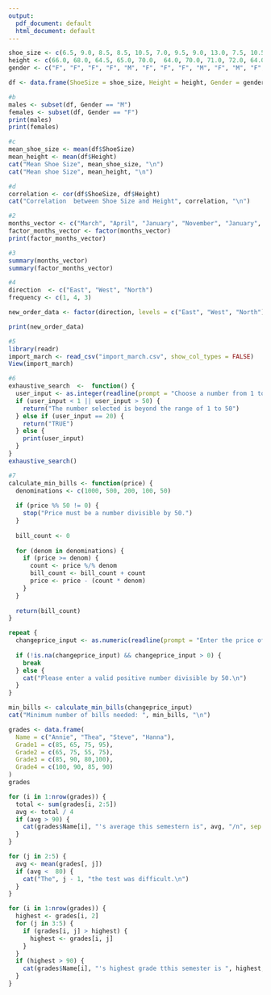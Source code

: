 ```yaml
---
output:
  pdf_document: default
  html_document: default
---
```

```r
shoe_size <- c(6.5, 9.0, 8.5, 8.5, 10.5, 7.0, 9.5, 9.0, 13.0, 7.5, 10.5, 8.5, 12.0, 10.5)
height <- c(66.0, 68.0, 64.5, 65.0, 70.0,  64.0, 70.0, 71.0, 72.0, 64.0, 74.0, 67.0, 71.0, 71.0)
gender <- c("F", "F", "F", "F", "M", "F", "F", "F", "M", "F", "M", "F", "M", "M")

df <- data.frame(ShoeSize = shoe_size, Height = height, Gender = gender)
```

```r
#b
males <- subset(df, Gender == "M")
females <- subset(df, Gender == "F")
print(males)
print(females)

#c
mean_shoe_size <- mean(df$ShoeSize)
mean_height <- mean(df$Height)
cat("Mean Shoe Size", mean_shoe_size, "\n")
cat("Mean shoe Size", mean_height, "\n")

#d
correlation <- cor(df$ShoeSize, df$Height)
cat("Correlation  between Shoe Size and Height", correlation, "\n")
```
```r
#2
months_vector <- c("March", "April", "January", "November", "January", "September", "October", "September", "November", "August", "juanuary", "November", "November", "February", "May", "August", "July", "December", "August", "September", "November", "February", "April")
factor_months_vector <- factor(months_vector)
print(factor_months_vector)
```
```r
#3
summary(months_vector)
summary(factor_months_vector)
```
```r
#4
direction  <- c("East", "West", "North")
frequency <- c(1, 4, 3)

new_order_data <- factor(direction, levels = c("East", "West", "North"))

print(new_order_data)
```
```r
#5
library(readr)
import_march <- read_csv("import_march.csv", show_col_types = FALSE)
View(import_march)

```
```r
#6
exhaustive_search  <-  function() {
  user_input <- as.integer(readline(prompt = "Choose a number from 1 to 50: "))
  if (user_input < 1 || user_input > 50) {
    return("The number selected is beyond the range of 1 to 50")
  } else if (user_input == 20) {
    return("TRUE")
  } else {
    print(user_input)
  }
}
exhaustive_search()
```
```r
#7
calculate_min_bills <- function(price) {
  denominations <- c(1000, 500, 200, 100, 50)
  
  if (price %% 50 != 0) {
    stop("Price must be a number divisible by 50.")
  }
  
  bill_count <- 0
  
  for (denom in denominations) {
    if (price >= denom) {
      count <- price %/% denom
      bill_count <- bill_count + count
      price <- price - (count * denom)
    }
  }
  
  return(bill_count)
}

repeat {
  changeprice_input <- as.numeric(readline(prompt = "Enter the price of the snack (divisible by 50): "))
  
  if (!is.na(changeprice_input) && changeprice_input > 0) {
    break
  } else {
    cat("Please enter a valid positive number divisible by 50.\n")
  }
}

min_bills <- calculate_min_bills(changeprice_input)
cat("Minimum number of bills needed: ", min_bills, "\n")

```
```r
grades <- data.frame(
  Name = c("Annie", "Thea", "Steve", "Hanna"),
  Grade1 = c(85, 65, 75, 95),
  Grade2 = c(65, 75, 55, 75),
  Grade3 = c(85, 90, 80,100),
  Grade4 = c(100, 90, 85, 90)
)
grades
```
```r
for (i in 1:nrow(grades)) {
  total <- sum(grades[i, 2:5])
  avg <- total / 4
  if (avg > 90) {
    cat(grades$Name[i], "'s average this semestern is", avg, "/n", sep = "")
  }
}
```
```r
for (j in 2:5) {
  avg <- mean(grades[, j])
  if (avg <  80) {
    cat("The", j - 1, "the test was difficult.\n")
  }
}
```
```r
for (i in 1:nrow(grades)) {
  highest <- grades[i, 2]
  for (j in 3:5) {
    if (grades[i, j] > highest) {
      highest <- grades[i, j]
    }
  }
  if (highest > 90) {
    cat(grades$Name[i], "'s highest grade tthis semester is ", highest, "\n", sep = "")
  }
}
```

